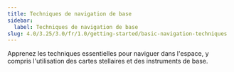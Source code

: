 ```yaml
---
title: Techniques de navigation de base
sidebar:
  label: Techniques de navigation de base
slug: 4.0/3.25/3.0/fr/1.0/getting-started/basic-navigation-techniques
---
```


Apprenez les techniques essentielles pour naviguer dans l'espace, y compris l'utilisation des cartes stellaires et des instruments de base.
